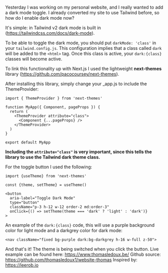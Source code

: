 Yesterday I was working on my personal website, and I really wanted to add a dark mode toggle.
I already converted my site to use Tailwind before, so how do I enable dark mode now?

It's simple: in Tailwind v2 dark mode is built in (https://tailwindcss.com/docs/dark-mode).

To be able to toggle the dark mode, you should put `darkMode: 'class'` in your `tailwind.config.js`. 
This configuration implies that a class called `dark` will be added to the `<html>` tag. 
Once this class is active, your `dark:{class}` classes will become active.

To link this functionality up with Next.js I used the lightweight <b>next-themes</b> library (https://github.com/pacocoursey/next-themes). 

After installing this library, simply change your _app.js to include the ThemeProvider:
```react
import { ThemeProvider } from 'next-themes'

function MyApp({ Component, pageProps }) {
  return (
    <ThemeProvider attribute="class">
      <Component {...pageProps} />
    </ThemeProvider>
  )
}

export default MyApp
```

<b>Including the `attribute="class"` is very important, since this tells the library to use the Tailwind dark theme class.</b>

For the toggle button I used the following:
```react
import {useTheme} from 'next-themes'

const {theme, setTheme} = useTheme()

<button
  aria-label="Toggle Dark Mode"
  type="button"
  className="p-3 h-12 w-12 order-2 md:order-3"
  onClick={() => setTheme(theme === 'dark' ? 'light' : 'dark')}
>
```

An example of the `dark:{class}` code, this will use a purple background color for light mode and a darkgrey color for dark mode:
```react
<nav className="fixed bg-purple dark:bg-darkgrey h-16 w-full z-50">
```

And that's it! The theme is being switched when you click the button. 
Live example can be found here: https://www.thomasledoux.be/
Github source: https://github.com/thomasledoux1/website-thomas
Inspired by: https://leerob.io
